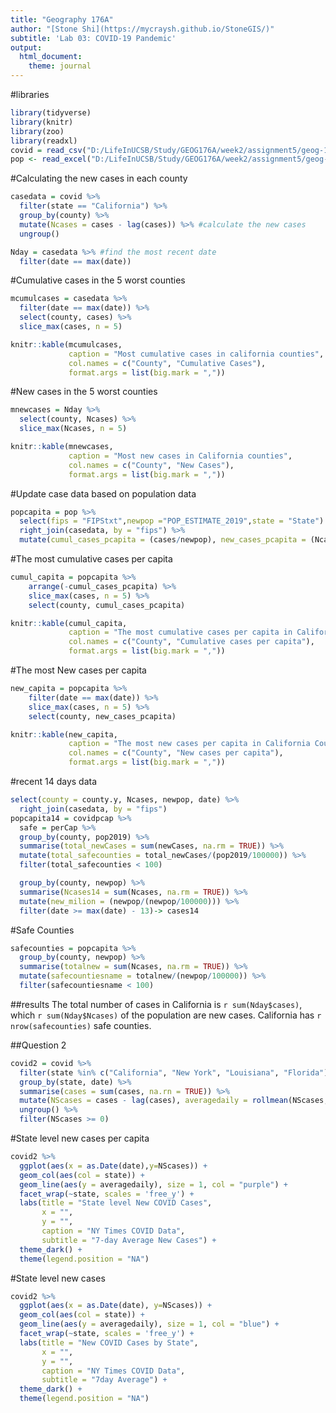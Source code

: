 ```yaml
---
title: "Geography 176A"
author: "[Stone Shi](https://mycraysh.github.io/StoneGIS/)"
subtitle: 'Lab 03: COVID-19 Pandemic'
output:
  html_document:
    theme: journal
---
```

#libraries
```r
library(tidyverse)
library(knitr)
library(zoo)
library(readxl)
covid = read_csv("D:/LifeInUCSB/Study/GEOG176A/week2/assignment5/geog-176A-labs/data/covid.csv")
pop <- read_excel("D:/LifeInUCSB/Study/GEOG176A/week2/assignment5/geog-176A-labs/data/PopulationEstimates.xls", skip = 2)
```
#Calculating the new cases in each county
```r
casedata = covid %>%
  filter(state == "California") %>%
  group_by(county) %>% 
  mutate(Ncases = cases - lag(cases)) %>% #calculate the new cases
  ungroup()

Nday = casedata %>% #find the most recent date
  filter(date == max(date))
```
#Cumulative cases in the 5 worst counties
``` r
mcumulcases = casedata %>%
  filter(date == max(date)) %>%
  select(county, cases) %>% 
  slice_max(cases, n = 5)

knitr::kable(mcumulcases, 
             caption = "Most cumulative cases in california counties",
             col.names = c("County", "Cumulative Cases"),
             format.args = list(big.mark = ","))
``` 
#New cases in the 5 worst counties
``` r
mnewcases = Nday %>%
  select(county, Ncases) %>% 
  slice_max(Ncases, n = 5)

knitr::kable(mnewcases, 
             caption = "Most new cases in California counties",
             col.names = c("County", "New Cases"),
             format.args = list(big.mark = ","))
```
#Update case data based on population data
```r
popcapita = pop %>%
  select(fips = "FIPStxt",newpop ="POP_ESTIMATE_2019",state = "State") %>%
  right_join(casedata, by = "fips") %>%
  mutate(cumul_cases_pcapita = (cases/newpop), new_cases_pcapita = (Ncases/newpop))

```
#The most cumulative cases per capita
```r
cumul_capita = popcapita %>%
    arrange(-cumul_cases_pcapita) %>% 
    slice_max(cases, n = 5) %>%
    select(county, cumul_cases_pcapita)

knitr::kable(cumul_capita,
             caption = "The most cumulative cases per capita in California Counties", 
             col.names = c("County", "Cumulative cases per capita"), 
             format.args = list(big.mark = ",")) 
```
#The most New cases per capita
```r
new_capita = popcapita %>%
    filter(date == max(date)) %>%
    slice_max(cases, n = 5) %>%
    select(county, new_cases_pcapita)

knitr::kable(new_capita,
             caption = "The most new cases per capita in California Counties", 
             col.names = c("County", "New cases per capita"), 
             format.args = list(big.mark = ","))
```
#recent 14 days data
```r
select(county = county.y, Ncases, newpop, date) %>%
  right_join(casedata, by = "fips")
popcapita14 = covidpcap %>%
  safe = perCap %>%
  group_by(county, pop2019) %>%
  summarise(total_newCases = sum(newCases, na.rm = TRUE)) %>% 
  mutate(total_safecounties = total_newCases/(pop2019/100000)) %>% 
  filter(total_safecounties < 100)

  group_by(county, newpop) %>%
  summarise(Ncases14 = sum(Ncases, na.rm = TRUE)) %>%
  mutate(new_milion = (newpop/(newpop/100000))) %>% 
  filter(date >= max(date) - 13)-> cases14
```
#Safe Counties
```r
safecounties = popcapita %>%
  group_by(county, newpop) %>%
  summarise(totalnew = sum(Ncases, na.rm = TRUE)) %>% 
  mutate(safecountiesname = totalnew/(newpop/100000)) %>% 
  filter(safecountiesname < 100)
```
##results 
The total number of cases in California is `r sum(Nday$cases)`, which `r sum(Nday$Ncases)` of the population are new cases. California has `r nrow(safecounties)` safe counties. 

##Question 2
```r

covid2 = covid %>%
  filter(state %in% c("California", "New York", "Louisiana", "Florida")) %>%
  group_by(state, date) %>%
  summarise(cases = sum(cases, na.rn = TRUE)) %>%
  mutate(NScases = cases - lag(cases), averagedaily = rollmean(NScases, 7, fill = NA, align = "right")) %>%
  ungroup() %>%
  filter(NScases >= 0)
```
#State level new cases per capita
```r
covid2 %>% 
  ggplot(aes(x = as.Date(date),y=NScases)) +
  geom_col(aes(col = state)) +
  geom_line(aes(y = averagedaily), size = 1, col = "purple") +
  facet_wrap(~state, scales = 'free_y') +
  labs(title = "State level New COVID Cases",
       x = "",
       y = "",
       caption = "NY Times COVID Data",
       subtitle = "7-day Average New Cases") +
  theme_dark() +
  theme(legend.position = "NA")
```
#State level new cases
```r
covid2 %>% 
  ggplot(aes(x = as.Date(date), y=NScases)) +
  geom_col(aes(col = state)) +
  geom_line(aes(y = averagedaily), size = 1, col = "blue") +
  facet_wrap(~state, scales = 'free_y') +
  labs(title = "New COVID Cases by State",
       x = "",
       y = "",
       caption = "NY Times COVID Data",
       subtitle = "7day Average") +
  theme_dark() +
  theme(legend.position = "NA")
```
